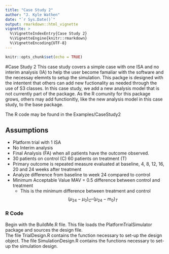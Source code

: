 ```yaml
---
title: "Case Study 2"
author: "J. Kyle Wathen"
date: "`r Sys.Date()`"
output: rmarkdown::html_vignette
vignette: >
  %\VignetteIndexEntry{Case Study 2}
  %\VignetteEngine{knitr::rmarkdown}
  %\VignetteEncoding{UTF-8}
---
```


```r
knitr::opts_chunk$set(echo = TRUE)
```

#Case Study 2
This case study covers a simple case with one ISA and no interim analysis (IA) to help the user become famaliar with the software and the necessay elemnts to setup the simulation.  This packge is designed with the intentent that others can add new fuctionality as needed through the use of S3 classes.  In this case study, we add a new analysis model that is not currently part of the package.   As the R comunity for this package grows, others may add functionitly, like the new analysis model in this case study, to the base package.  

The R code may be found in the Examples/CaseStudy2

## Assumptions 

* Platform trial with 1 ISA
* No Interim analysis
* Final Analysis (FA) when all patients have the outcome observed.
* 30 patients on control (C) 60 patients on treatment (T)
* Primary outcome is repeated measure evaluated at baseline, 4, 8, 12, 16, 20 and 24 weeks after treatment
* Analyze difference from baseline to week 24 compared to control
* Minimum Acceptable Value MAV = 0.5 difference between control and treatment
    + This is the minimum difference between treatment and control 
    $$ ( \mu_{24} - \mu_0 )_{C} – (\mu_{24} - m_0 )_{T}$$

### R Code
Begin with the BuildMe.R file.    This file loads the PlatformTrialSimulator package and sources the design file.  
The file TrialDesign.R contains the function necessary to set-up the design object.
The file SimulationDesign.R contains the functions necessary to set-up the simulation design. 
